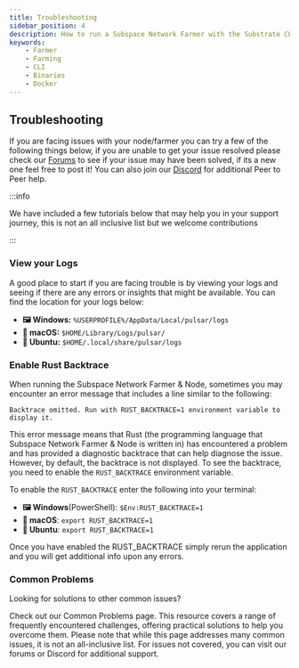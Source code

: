 ```yaml
---
title: Troubleshooting
sidebar_position: 4
description: How to run a Subspace Network Farmer with the Substrate CLI
keywords:
    - Farmer
    - Farming
    - CLI
    - Binaries
    - Docker
---
```



## Troubleshooting

If you are facing issues with your node/farmer you can try a few of the following things below, if you are unable to get your issue resolved please check our [Forums](https://forums.subspace.network) to see if your issue may have been solved, if its a new one feel free to post it! You can also join our [Discord](https://discord.gg/subspace-network) for additional Peer to Peer help.

:::info

We have included a few tutorials below that may help you in your support journey, this is not an all inclusive list but we welcome contributions

:::

### View your Logs

A good place to start if you are facing trouble is by viewing your logs and seeing if there are any errors or insights that might be available. You can find the location for your logs below:

- **🖼️ Windows:** `%USERPROFILE%/AppData/Local/pulsar/logs`
- **🍎 macOS:** `$HOME/Library/Logs/pulsar/`
- **🐧 Ubuntu:** `$HOME/.local/share/pulsar/logs`


### Enable Rust Backtrace 

When running the Subspace Network Farmer & Node, sometimes you may encounter an error message that includes a line similar to the following:

```text
Backtrace omitted. Run with RUST_BACKTRACE=1 environment variable to display it.
```

This error message means that Rust (the programming language that Subspace Network Farmer & Node is written in) has encountered a problem and has provided a diagnostic backtrace that can help diagnose the issue. However, by default, the backtrace is not displayed. To see the backtrace, you need to enable the `RUST_BACKTRACE` environment variable.

To enable the `RUST_BACKTRACE` enter the following into your terminal:

- **🖼️ Windows**(PowerShell): `$Env:RUST_BACKTRACE=1`
- **🍎 macOS**: `export RUST_BACKTRACE=1`
- **🐧 Ubuntu**: `export RUST_BACKTRACE=1`

Once you have enabled the RUST_BACKTRACE simply rerun the application and you will get additional info upon any errors. 

### Common Problems
 
Looking for solutions to other common issues? 
 
Check out our Common Problems page. This resource covers a range of frequently encountered challenges, offering practical solutions to help you overcome them. Please note that while this page addresses many common issues, it is not an all-inclusive list. For issues not covered, you can visit our forums or Discord for additional support.